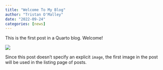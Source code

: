 ```yaml
---
title: "Welcome To My Blog"
author: "Tristan O'Malley"
date: "2022-09-24"
categories: [news]
---
```


This is the first post in a Quarto blog. Welcome!

![](thumbnail.jpg)

Since this post doesn't specify an explicit `image`, the first image in the post will be used in the listing page of posts.
